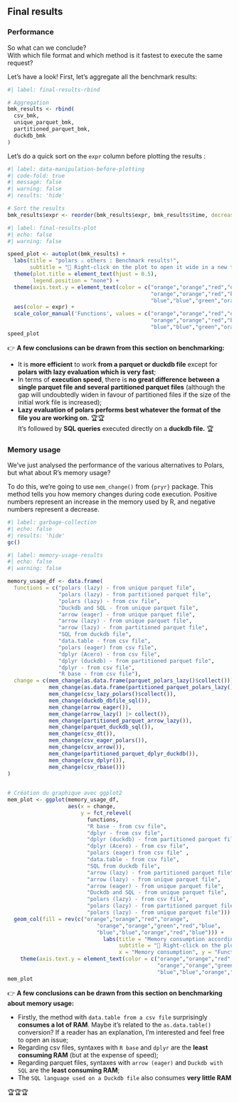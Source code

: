 ## Final results

### Performance

So what can we conclude?  
With which file format and which method is it fastest to execute the same request?  

Let's have a look! First, let's aggregate all the benchmark results:

```r
#| label: final-results-rbind

# Aggregation
bmk_results <- rbind(
  csv_bmk,
  unique_parquet_bmk,
  partitioned_parquet_bmk,
  duckdb_bmk
)
```

Let's do a quick sort on the `expr` column before plotting the results :

```r
#| label: data-manipulation-before-plotting
#| code-fold: true
#| message: false
#| warning: false
#| results: 'hide'

# Sort the results
bmk_results$expr <- reorder(bmk_results$expr, bmk_results$time, decreasing = TRUE)
```


```r
#| label: final-results-plot
#| echo: false
#| warning: false

speed_plot <- autoplot(bmk_results) +
  labs(title = "polars ⚔️ others : Benchmark results!",
       subtitle = "🔎 Right-click on the plot to open it wide in a new tab") +
  theme(plot.title = element_text(hjust = 0.5),
        legend.position = "none") +
  theme(axis.text.y = element_text(color = c("orange","orange","red","orange",
                                             "orange","orange","red","blue",
                                             "blue","blue","green","orange","red","blue"))) +
  aes(color = expr) +
  scale_color_manual('Functions', values = c("orange","orange","red","orange",
                                             "orange","orange","red","blue",
                                             "blue","blue","green","orange","red","blue"))
speed_plot
```

::: {.callout-important title="Final conclusions" icon=false}

👉 **A few conclusions can be drawn from this section on benchmarking:**  

- It is **more efficient** to work **from a parquet or duckdb file** except for **polars with lazy evaluation which is very fast**;  
- In terms of **execution speed**, there is **no great difference between a single parquet file and several partitioned parquet files** (although the gap will undoubtedly widen in favour of partitioned files if the size of the initial work file is increased);  
- **Lazy evaluation of polars performs best whatever the format of the file you are working on.** 🏆🏆  
It's followed by **SQL queries** executed directly on a **duckdb file.** 🏆   

:::

### Memory usage

We've just analysed the performance of the various alternatives to Polars, but what about R's memory usage?  

To do this, we're going to use `mem_change()` from `{pryr}` package. This method tells you how memory changes during code execution. Positive numbers represent an increase in the memory used by R, and negative numbers represent a decrease. 

```r
#| label: garbage-collection
#| echo: false
#| results: 'hide'
gc()
```

```r
#| label: memory-usage-results
#| echo: false
#| warning: false

memory_usage_df <- data.frame(
  functions = c("polars (lazy) - from unique parquet file",
                "polars (lazy) - from partitioned parquet file",
                "polars (lazy) - from csv file",
                "Duckdb and SQL - from unique parquet file",
                "arrow (eager) - from unique parquet file",
                "arrow (lazy) - from unique parquet file",
                "arrow (lazy) - from partitioned parquet file",
                "SQL from duckdb file",
                "data.table - from csv file",
                "polars (eager) from csv file",
                "dplyr (Acero) - from csv file",
                "dplyr (duckdb) - from partitioned parquet file",
                "dplyr - from csv file",
                "R base - from csv file"),
  change = c(mem_change(as.data.frame(parquet_polars_lazy()$collect())),
             mem_change(as.data.frame(partitioned_parquet_polars_lazy())),
             mem_change(csv_lazy_polars()$collect()),
             mem_change(duckdb_dbfile_sql()),
             mem_change(arrow_eager()),
             mem_change(arrow_lazy() |> collect()),
             mem_change(partitioned_parquet_arrow_lazy()),
             mem_change(parquet_duckdb_sql()),
             mem_change(csv_dt()),
             mem_change(csv_eager_polars()),
             mem_change(csv_arrow()),
             mem_change(partitioned_parquet_dplyr_duckdb()),
             mem_change(csv_dplyr()),
             mem_change(csv_rbase()))
)

  
# Création du graphique avec ggplot2
mem_plot <- ggplot(memory_usage_df, 
                   aes(x = change,
                       y = fct_relevel(
                         functions,
                         "R base - from csv file",
                         "dplyr - from csv file",                         
                         "dplyr (duckdb) - from partitioned parquet file",
                         "dplyr (Acero) - from csv file",                 
                         "polars (eager) from csv file" ,                 
                         "data.table - from csv file",                    
                         "SQL from duckdb file",      
                         "arrow (lazy) - from partitioned parquet file", 
                         "arrow (lazy) - from unique parquet file",     
                         "arrow (eager) - from unique parquet file",      
                         "Duckdb and SQL - from unique parquet file",     
                         "polars (lazy) - from csv file",
                         "polars (lazy) - from partitioned parquet file" ,
                         "polars (lazy) - from unique parquet file"))) +
  geom_col(fill = rev(c("orange","orange","red","orange",
                            "orange","orange","green","red","blue",
                            "blue","blue","orange","red","blue"))) +
                              labs(title = "Memory consumption according to functions used",
                                   subtitle = "🔎 Right-click on the plot to open it wide in a new tab",
                                   x = "Memory consumption", y = "Functions") +
    theme(axis.text.y = element_text(color = c("orange","orange","red","orange",
                                               "orange","orange","green","red","blue",
                                               "blue","blue","orange","red","blue")))
mem_plot
```

::: {.callout-important title="Memory usage conclusions" icon=false}

👉 **A few conclusions can be drawn from this section on benchmarking about memory usage:**  

- Firstly, the method with `data.table from a csv file` surprisingly **consumes a lot of RAM**. Maybe it's related to the `as.data.table()` conversion? If a reader has an explanation, I'm interested and feel free to open an issue;   
- Regarding csv files, syntaxes with `R base` and `dplyr` are the **least consuming RAM** (but at the expense of speed);  
- Regarding parquet files, syntaxes with `arrow (eager)` and `Duckdb with SQL` are the **least consuming RAM**;  
- The `SQL language used on a Duckdb file` also consumes **very little RAM**  

🏆🏆🏆   

:::